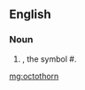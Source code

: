 ==English==

===Noun===
{{en-noun}}

# {{alternative form of|octothorpe|nodot=1}}, the symbol #.

[[mg:octothorn]]